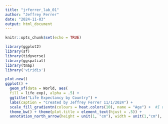 ```yaml
---
title: "jrferrer_lab_01"
author: "Jeffrey Ferrer"
date: "2024-11-03"
output: html_document
---
```


```r
knitr::opts_chunk$set(echo = TRUE)
```

```r

library(ggplot2)
library(sf)
library(tidyverse)
library(ggspatial)
library(tmap)
library('viridis')

plot.new()
ggplot() +
  geom_sf(data = World, aes(
  fill = life_exp), alpha = .5) + 
  ggtitle("Life Expectancy by Country") + 
  labs(caption = "Created by Jeffrey Ferrer 11/1/2024") +
  scale_fill_gradientn(colours = heat.colors(10), name = "Age") +  #I used standard hear map colors - gray values are missing
  theme_bw() + theme(plot.title = element_text(hjust = .5)) + 
  annotation_north_arrow(height = unit(1, "cm"), width = unit(1,"cm"), pad_y = unit(1.75, "cm"))
```

